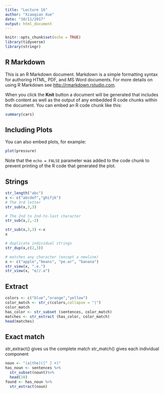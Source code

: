 ```yaml
---
title: "Lecture 16"
author: "Xiaoqian Xue"
date: "10/11/2017"
output: html_document
---
```


```r
knitr::opts_chunk$set(echo = TRUE)
library(tidyverse)
library(stringr)
```

## R Markdown

This is an R Markdown document. Markdown is a simple formatting syntax for authoring HTML, PDF, and MS Word documents. For more details on using R Markdown see <http://rmarkdown.rstudio.com>.

When you click the **Knit** button a document will be generated that includes both content as well as the output of any embedded R code chunks within the document. You can embed an R code chunk like this:

```r
summary(cars)
```

## Including Plots

You can also embed plots, for example:

```r
plot(pressure)
```

Note that the `echo = FALSE` parameter was added to the code chunk to prevent printing of the R code that generated the plot.

## Strings {.smaller}
```r
str_length("abc")
x <- c("abcdef","ghifjk")
# The 3rd letter
str_sub(x,3,3)

# The 2nd to 2nd-to-last character
str_sub(x,2,-2)

str_sub(x,3,3) <-x
x

# duplicate individual strings
str_dup(x,c(2,3))

# matches any character (except a newline)
x <- c("apple","beans", "pe.ar", "banana")
str_view(x, ".e.")
str_view(x, "e//.a")
```

## Extract
```r
colors <- c("blue","orange","yellow")
color_match <- str_c(colors,collapse = "|")
color_match
has_color <- str_subset (sentences, color_match)
matches <- str_extract (has_color, color_match)
head(matches)
```

## Exact match 
str_extract() gives us the complete match
str_match() gives each individual component

```r
noun <- "(a|the)([^ ] +)"
has_noun <- sentences %>%
  str_subset(nount)%>%
  head(10)
found <- has_noun %>%
  str_extract(noun)
```
